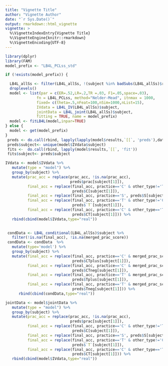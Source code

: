 ```yaml
---
title: "Vignette Title"
author: "Vignette Author"
date: "`r Sys.Date()`"
output: rmarkdown::html_vignette
vignette: >
  %\VignetteIndexEntry{Vignette Title}
  %\VignetteEngine{knitr::rmarkdown}
  %\VignetteEncoding{UTF-8}
---
```

```r
library(dplyr)
library(FAM)
model_prefix <- "LB4L_PCLss_std"
```

```r
if (!exists(model_prefix)) {

  LB4L_allSs <- filter(LB4L_allSs, !(subject %in% badSubs(LB4L_allSs)$removed)) %>%
  droplevels()
  model <- list(par = c(ER=.52,LR=.2,TR =.03, F1=.05,space=.03),
              fn = LB4L_PCLss, method="Nelder-Mead", itnmax = 1000,
              fixed= c(theta=.5,nFeat=100,nSim=1000,nList=15),
              IVdata = LB4L_IV(LB4L_allSs)$subject,
              jointData = LB4L_joint(LB4L_allSs)$subject,
              fitting = TRUE, name = model_prefix)
  model <- fitLB4L(model,inpar=TRUE)
} else {
  model <- get(model_prefix)
}
 preds <- do.call(rbind, lapply(lapply(model$results,`[[`, 'preds'),data.frame))
 preds$subject<- unique(model$IVdata$subject)
 fits <-  do.call(rbind, lapply(model$results,`[[`, 'fit'))
 fits$subject<- preds$subject
```

```r
IVdata <- model$IVdata %>% 
   mutate(type = "model") %>%
   group_by(subject) %>%
   mutate(prac_acc = replace(prac_acc, !is.na(prac_acc), 
                             preds$prac[subject[1]]),
          final_acc = replace(final_acc, practice=='C' & other_type!='T',
                              preds$C[subject[1]]),
          final_acc = replace(final_acc, practice=='S', preds$S[subject[1]]),
          final_acc = replace(final_acc, practice=='T' & other_type!='C',
                              preds$`T`[subject[1]]),
          final_acc = replace(final_acc, practice=='C' & other_type=='T',
                              preds$CT[subject[1]])) %>% 
   rbind(cbind(model$IVdata,type="real"))
   
```

```r
 condData <- LB4L_conditional(LB4L_allSs)$subject %>% 
   filter(!is.na(final_acc), !is.na(merged_prac_score))
 condData <- condData  %>% 
   mutate(type='model') %>% 
   group_by(subject) %>%
   mutate(final_acc = replace(final_acc, practice=='C' & merged_prac_score == 1,
                              preds$CTplus[subject[1]]),
          final_acc = replace(final_acc, practice=='C' & merged_prac_score == 0,
                              preds$CTneg[subject[1]]),
          final_acc = replace(final_acc, practice=='T' & merged_prac_score == 1,
                              preds$Tplus[subject[1]]),
          final_acc = replace(final_acc, practice=='T' & merged_prac_score == 0,
                              preds$Tneg[subject[1]])) %>% 
      rbind(cbind(condData,type="real"))
```
   
```r
jointData <- model$jointData %>% 
   mutate(type = "model") %>%
   group_by(subject) %>%
   mutate(prac_acc = replace(prac_acc, !is.na(prac_acc), 
                             preds$prac[subject[1]]),
          final_acc = replace(final_acc, practice=='C' & other_type!='T',
                              preds$C[subject[1]]),
          final_acc = replace(final_acc, practice=='S', preds$S[subject[1]]),
          final_acc = replace(final_acc, practice=='T' & other_type!='C',
                              preds$`T`[subject[1]]),
          final_acc = replace(final_acc, practice=='C' & other_type=='T',
                              preds$CT[subject[1]])) %>% 
   rbind(cbind(model$IVdata,type="real"))
    
```

